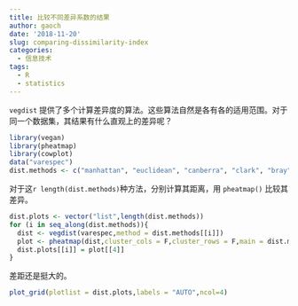 ```yaml
---
title: 比较不同差异系数的结果
author: gaoch
date: '2018-11-20'
slug: comparing-dissimilarity-index
categories:
  - 信息技术
tags:
  - R
  - statistics
---
```


`vegdist` 提供了多个计算差异度的算法。这些算法自然是各有各的适用范围。对于同一个数据集，其结果有什么直观上的差异呢？


```r
library(vegan)
library(pheatmap)
library(cowplot)
data("varespec")
dist.methods <- c("manhattan", "euclidean", "canberra", "clark", "bray", "kulczynski", "jaccard", "gower", "altGower", "morisita", "horn", "mountford", "raup", "binomial", "chao", "cao" , "mahalanobis")
```

对于这`r length(dist.methods)`种方法，分别计算其距离，用 `pheatmap()` 比较其差异。

```r
dist.plots <- vector("list",length(dist.methods))
for (i in seq_along(dist.methods)){
  dist <- vegdist(varespec,method = dist.methods[[i]])
  plot <- pheatmap(dist,cluster_cols = F,cluster_rows = F,main = dist.methods[[i]],silent = T)
  dist.plots[[i]] = plot[[4]]
}
```

差距还是挺大的。

```r
plot_grid(plotlist = dist.plots,labels = "AUTO",ncol=4)
```

